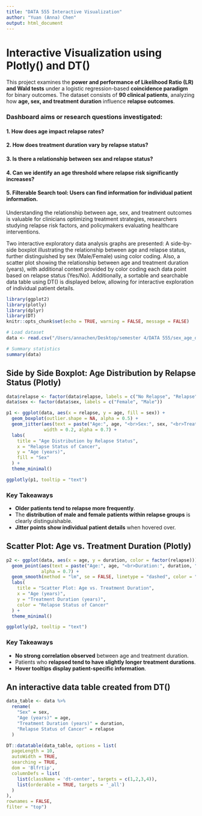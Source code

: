 ```yaml
---
title: "DATA 555 Interactive Visualization"
author: "Yuan (Anna) Chen"
output: html_document
---
```


# Interactive Visualization using Plotly() and DT()

This project examines the **power and performance of Likelihood Ratio (LR) and Wald tests** under a logistic regression-based **coincidence paradigm** for binary outcomes. The dataset consists of **90 clinical patients**, analyzing how **age, sex, and treatment duration** influence **relapse outcomes**.

### Dashboard aims or research questions investigated:

#### 1. How does age impact relapse rates?

#### 2. How does treatment duration vary by relapse status?

#### 3. Is there a relationship between sex and relapse status?

#### 4. Can we identify an age threshold where relapse risk significantly increases?

#### 5. Filterable Search tool: Users can find information for individual patient information.

Understanding the relationship between age, sex, and treatment outcomes is valuable for clinicians optimizing treatment strategies, researchers studying relapse risk factors, and policymakers evaluating healthcare interventions.

Two interactive exploratory data analysis graphs are presented: A side-by-side boxplot illustrating the relationship between age and relapse status, further distinguished by sex (Male/Female) using color coding. Also, a scatter plot showing the relationship between age and treatment duration (years), with additional context provided by color coding each data point based on relapse status (Yes/No). Additionally, a sortable and searchable data table using DT() is displayed below, allowing for interactive exploration of individual patient details.

```r
library(ggplot2)
library(plotly)
library(dplyr)
library(DT)
knitr::opts_chunk$set(echo = TRUE, warning = FALSE, message = FALSE)
```

```r
# Load dataset
data <- read.csv("/Users/annachen/Desktop/semester 4/DATA 555/sex_age_data.csv")

# Summary statistics
summary(data)
```

## **Side by Side Boxplot: Age Distribution by Relapse Status (Plotly)**

```r
data$relapse <- factor(data$relapse, labels = c("No Relapse", "Relapse"))
data$sex <- factor(data$sex, labels = c("Female", "Male"))

p1 <- ggplot(data, aes(x = relapse, y = age, fill = sex)) +
  geom_boxplot(outlier.shape = NA, alpha = 0.5) +
  geom_jitter(aes(text = paste("Age:", age, "<br>Sex:", sex, "<br>Treatment Duration:", duration)),
              width = 0.2, alpha = 0.7) +
  labs(
    title = "Age Distribution by Relapse Status",
    x = "Relapse Status of Cancer",
    y = "Age (years)",
    fill = "Sex"
  ) +
  theme_minimal()

ggplotly(p1, tooltip = "text")
```

### **Key Takeaways**
- **Older patients tend to relapse more frequently**.
- The **distribution of male and female patients within relapse groups** is clearly distinguishable.
- **Jitter points show individual patient details** when hovered over.



## **Scatter Plot: Age vs. Treatment Duration (Plotly)**

```r
p2 <- ggplot(data, aes(x = age, y = duration, color = factor(relapse))) +
  geom_point(aes(text = paste("Age:", age, "<br>Duration:", duration, "<br>Relapse Status of Cancer:", relapse)),
             alpha = 0.7) +
  geom_smooth(method = "lm", se = FALSE, linetype = "dashed", color = "black") +
  labs(
    title = "Scatter Plot: Age vs. Treatment Duration",
    x = "Age (years)",
    y = "Treatment Duration (years)",
    color = "Relapse Status of Cancer"
  ) +
  theme_minimal()

ggplotly(p2, tooltip = "text")
```

### **Key Takeaways**
- **No strong correlation observed** between age and treatment duration.
- Patients who **relapsed tend to have slightly longer treatment durations**.
- **Hover tooltips display patient-specific information**.



## **An interactive data table created from DT()**

```r
data_table <- data %>%
  rename(
    "Sex" = sex,
    "Age (years)" = age,
    "Treatment Duration (years)" = duration,
    "Relapse Status of Cancer" = relapse
  )

DT::datatable(data_table, options = list(
  pageLength = 10,
  autoWidth = TRUE,
  searching = TRUE,
  dom = 'Blfrtip',
  columnDefs = list(
    list(className = 'dt-center', targets = c(1,2,3,4)),
    list(orderable = TRUE, targets = '_all')
  )
),
rownames = FALSE,
filter = "top")
```













